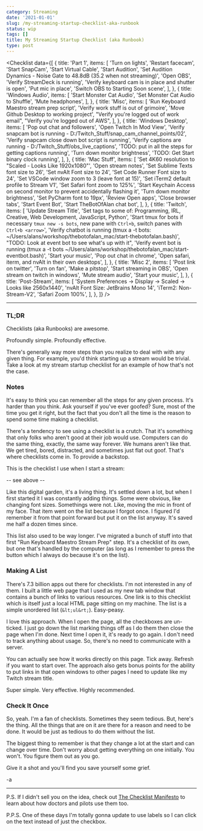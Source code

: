 ```yaml
---
category: Streaming
date: '2021-01-01'
slug: /my-streaming-startup-checklist-aka-runbook
status: wip
tags: []
title: My Streaming Startup Checklist (aka Runbook)
type: post
---
```


<Checklist
  data={[
    {
      title: 'Part 1',
      items: [
        'Turn on lights',
        'Restart facecam',
        'Start SnapCam',
        'Start Virtual Cable',
        'Start Audition',
        'Set Audition Dynamics - Noise Gate to 48.8dB (35.2 when not streaming)',
        'Open OBS',
        'Verify StreamDeck is running',
        'Verify keyboard cam is in place and shutter is open',
        'Put mic in place',
        'Switch OBS to Starting Soon scene',
      ],
    },
    {
      title: 'Windows Audio',
      items: [
        'Start Monster Cat Audio',
        'Set Monster Cat Audio to Shuffle',
        'Mute headphones',
      ],
    },
    {
      title: 'Misc',
      items: [
        'Run Keyboard Maestro stream prep script',
        'Verify work stuff is out of grimoire',
        'Move Github Desktop to working project',
        "Verify you're logged out of work email",
        "Verify you're logged out of AWS",
      ],
    },
    {
      title: 'Windows Desktop',
      items: [
        'Pop out chat and followers',
        'Open Twitch In Mod View',
        'Verify snapcam bot is running - D:/Twitch_Stuff/snap_cam_channel_points/02',
        'Verify snapcam close down bot script is running',
        'Verify captions are running - D:/Twitch_Stuff/obs_live_captions',
        'TODO: put in all the steps for getting captions running',
        'Turn down monitor brightness',
        'TODO: Get Start binary clock running',
      ],
    },
    {
      title: 'Mac Stuff',
      items: [
        'Set 4K60 resolution to &quot;Scaled - Looks Like 1920x1080&quot;',
        'Open stream notes',
        'Set Sublime Texts font size to 26',
        'Set nvAlt Font size to 24',
        'Set Code Runner Font size to 24',
        'Set VSCode window zoom to 3 (leave font at 15)',
        'Set iTerm2 default profile to Stream V1',
        'Set Safari font zoom to 125%',
        'Start Keychain Access on second monitor to prevent accidentally flashing it',
        'Turn down monitor brightness',
        'Set PyCharm font to 19px',
        'Review Open apps',
        'Close browser tabs',
        'Start Event Bot',
        'Start TheBotOfAlan chat bot',
      ],
    },
    {
      title: 'Twitch',
      items: [
        'Update Stream Title',
        'Set tags to some of: Programming, IRL, Creative, Web Development, JavaScript, Python',
        'Start tmux for bots if necessary `tmux new -s bots`, new pane with `Ctrl+b`, switch panes with `Ctrl+b <arrow>`',
        'Verify chatbot is running (tmux a -t bots: ~/Users/alans/workshop/thebotofalan_mac/start-thebotofalan.bash)',
        "TODO: Look at event bot to see what's up with it",
        'Verify event bot is running (tmux a -t bots ~/Users/alans/workshop/thebotofalan_mac/start-eventbot.bash)',
        'Start your music',
        'Pop out chat in chrome',
        'Open safari, iterm, and nvAlt in their own desktops',
      ],
    },
    {
      title: 'Misc 2',
      items: [
        'Post link on twitter',
        'Turn on fan',
        'Make a pitstop',
        'Start streaming in OBS',
        'Open stream on twitch in windows',
        'Mute stream audio',
        'Start your music',
      ],
    },
    {
      title: 'Post-Stream',
      items: [
        'System Preferences -> Display -> Scaled -> Looks like 2560x1440',
        'nvAlt Font Size: JetBrains Mono 14',
        'iTerm2: Non-Stream-V2',
        'Safari Zoom 100%',
      ],
    },
  ]}
/>

---

### TL;DR

Checklists (aka Runbooks) are awesome.

Profoundly simple. Profoundly effective.

There's generally way more steps than you realize to deal with with any given thing. For example, you'd think starting up a stream would be trivial. Take a look at my stream startup checklist for an example of how that's not the case.

### Notes

It's easy to think you can remember all the steps for any given process. It's harder than you think. Ask yourself if you've ever goofed? Sure, most of the time you get it right, but the fact that you don't all the time is the reason to spend some time making a checklist.

There's a tendency to see using a checklist is a crutch. That it's something that only folks who aren't good at their job would use. Computers can do the same thing, exactly, the same way forever. We humans aren't like that. We get tired, bored, distracted, and sometimes just flat out goof. That's where checklists come in. To provide a backstop.

This is the checklist I use when I start a stream:

-- see above --

Like this digital garden, it's a living thing. It's settled down a lot, but when I first started it I was constantly adding things. Some were obvious, like changing font sizes. Somethings were not. Like, moving the mic in front of my face. That item went on the list because I forgot once. I figured I'd remember it from that point forward but put it on the list anyway. It's saved me half a dozen times since.

This list also used to be way longer. I've migrated a bunch of stuff into that first "Run Keyboard Maestro Stream Prep" step. It's a checklist of its own, but one that's handled by the computer (as long as I remember to press the button which I always do because it's on the list).

### Making A List

There's 7.3 billion apps out there for checklists. I'm not interested in any of them. I built a little web page that I used as my new tab window that contains a bunch of links to various resources. One link is to this checklist which is itself just a local HTML page sitting on my machine. The list is a simple unordered list (`&lt;ul&rt;`). Easy-peasy.

I love this approach. When I open the page, all the checkboxes are un-ticked. I just go down the list marking things off as I do them then close the page when I'm done. Next time I open it, it's ready to go again. I don't need to track anything about usage. So, there's no need to communicate with a server.

You can actually see how it works directly on this page. Tick away. Refresh if you want to start over. The approach also gets bonus points for the ability to put links in that open windows to other pages I need to update like my Twitch stream title.

Super simple. Very effective. Highly recommended.

### Check It Once

So, yeah. I'm a fan of checklists. Sometimes they seem tedious. But, here's the thing. All the things that are on it are there for a reason and need to be done. It would be just as tedious to do them without the list.

The biggest thing to remember is that they change a lot at the start and can change over time. Don't worry about getting everything on one initially. You won't. You figure them out as you go.

Give it a shot and you'll find you save yourself some grief.

-a

---

P.S. If I didn't sell you on the idea, check out [The Checklist Manifesto](https://www.amazon.com/Checklist-Manifesto-How-Things-Right/dp/0312430000/) to learn about how doctors and pilots use them too.

P.P.S. One of these days I'm totally gonna update to use labels so I can click on the text instead of just the checkbox.
